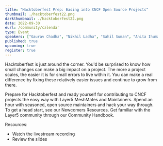 ```yaml
---
title: "Hacktoberfest Prep: Easing into CNCF Open Source Projects"
thumbnail: ./hacktoberfest22.png
darkthumbnail: ./hacktoberfest22.png
date: 2022-09-30
eurl: /community/calendar
type: Event
speakers: ["Gaurav Chadha", "Nikhil Ladha", "Sahil Suman", "Anita Ihuman", "Harshit Dandriyal", "Alexis Abakasanga", "Abhishek Kumar", "Ashish Tiwari"]
published: true
upcoming: true
register: true
---
```



<p>
<Link to="/programs/hacktoberfest">Hacktoberfest</Link> is just around the corner. You'd be surprised to know how small changes can make a big impact on a project. The more a project scales, the easier it is for small errors to live within it. You can make a real difference by fixing these relatively easier issues and continue to grow from there.
</p>

<p>
Prepare for Hacktoberfest and ready yourself for contributing to CNCF projects the easy way with Layer5 <Link to="/community/meshmates">MeshMates</Link> and Maintainers. Spend an hour with seasoned, open source maintainers and hack your way through. To get a head start, see our <Link to="/community/newcomers">Newcomers Resources</Link>. Get familiar with the Layer5 community through our <Link to="/community/handbook">Community Handbook</Link>.
</p>

<p> Resources:
<ul>
    <li><Link to="https://www.youtube.com/watch?v=3dqFF_0FsTE">Watch the livestream recording</Link></li>
    <li><Link to="./hacktoberfest-prep-easing-into-cncf-open-source-projects.pdf">Review the slides</Link></li>
</ul>
</p>